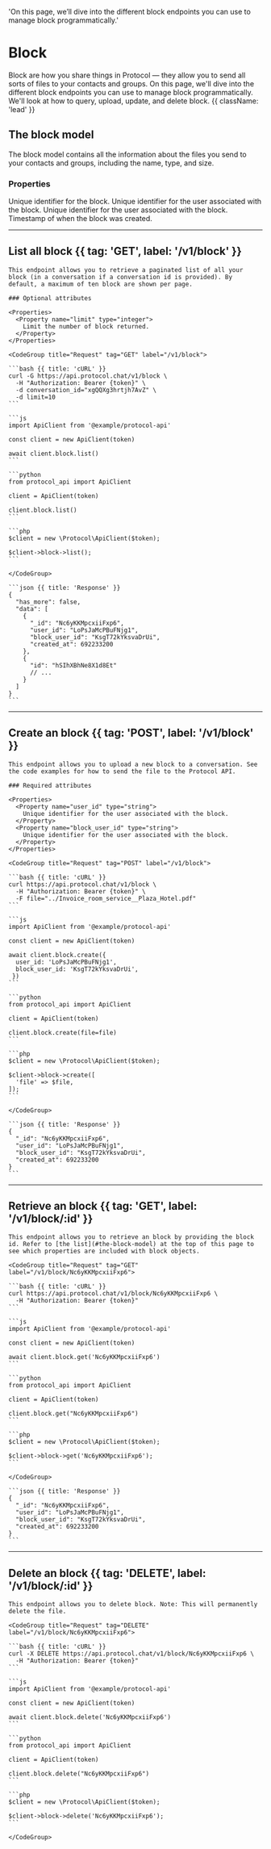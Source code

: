   'On this page, we’ll dive into the different block endpoints you can use to manage block programmatically.'

# Block

Block are how you share things in Protocol — they allow you to send all sorts of files to your contacts and groups. On this page, we'll dive into the different block endpoints you can use to manage block programmatically. We'll look at how to query, upload, update, and delete block. {{ className: 'lead' }}

## The block model

The block model contains all the information about the files you send to your contacts and groups, including the name, type, and size.

### Properties

<Properties>
  <Property name="_id" type="string">
    Unique identifier for the block.
  </Property>
  <Property name="user_id" type="string">
    Unique identifier for the user associated with the block.
  </Property>
  <Property name="block_user_id" type="string">
    Unique identifier for the user associated with the block.
  </Property>
  <Property name="created_at" type="timestamp">
    Timestamp of when the block was created.
  </Property>
</Properties>

---

## List all block {{ tag: 'GET', label: '/v1/block' }}

<Row>
  <Col>

    This endpoint allows you to retrieve a paginated list of all your block (in a conversation if a conversation id is provided). By default, a maximum of ten block are shown per page.

    ### Optional attributes

    <Properties>
      <Property name="limit" type="integer">
        Limit the number of block returned.
      </Property>
    </Properties>

  </Col>
  <Col sticky>

    <CodeGroup title="Request" tag="GET" label="/v1/block">

    ```bash {{ title: 'cURL' }}
    curl -G https://api.protocol.chat/v1/block \
      -H "Authorization: Bearer {token}" \
      -d conversation_id="xgQQXg3hrtjh7AvZ" \
      -d limit=10
    ```

    ```js
    import ApiClient from '@example/protocol-api'

    const client = new ApiClient(token)

    await client.block.list()
    ```

    ```python
    from protocol_api import ApiClient

    client = ApiClient(token)

    client.block.list()
    ```

    ```php
    $client = new \Protocol\ApiClient($token);

    $client->block->list();
    ```

    </CodeGroup>

    ```json {{ title: 'Response' }}
    {
      "has_more": false,
      "data": [
        {
          "_id": "Nc6yKKMpcxiiFxp6",
          "user_id": "LoPsJaMcPBuFNjg1",
          "block_user_id": "KsgT72kYksvaDrUi",
          "created_at": 692233200
        },
        {
          "id": "hSIhXBhNe8X1d8Et"
          // ...
        }
      ]
    }
    ```

  </Col>
</Row>

---

## Create an block {{ tag: 'POST', label: '/v1/block' }}

<Row>
  <Col>

    This endpoint allows you to upload a new block to a conversation. See the code examples for how to send the file to the Protocol API.

    ### Required attributes

    <Properties>
      <Property name="user_id" type="string">
        Unique identifier for the user associated with the block.
      </Property>
      <Property name="block_user_id" type="string">
        Unique identifier for the user associated with the block.
      </Property>
    </Properties>

  </Col>
  <Col sticky>

    <CodeGroup title="Request" tag="POST" label="/v1/block">

    ```bash {{ title: 'cURL' }}
    curl https://api.protocol.chat/v1/block \
      -H "Authorization: Bearer {token}" \
      -F file="../Invoice_room_service__Plaza_Hotel.pdf"
    ```

    ```js
    import ApiClient from '@example/protocol-api'

    const client = new ApiClient(token)

    await client.block.create({
      user_id: 'LoPsJaMcPBuFNjg1',
      block_user_id: 'KsgT72kYksvaDrUi',
     })
    ```

    ```python
    from protocol_api import ApiClient

    client = ApiClient(token)

    client.block.create(file=file)
    ```

    ```php
    $client = new \Protocol\ApiClient($token);

    $client->block->create([
      'file' => $file,
    ]);
    ```

    </CodeGroup>

    ```json {{ title: 'Response' }}
    {
      "_id": "Nc6yKKMpcxiiFxp6",
      "user_id": "LoPsJaMcPBuFNjg1",
      "block_user_id": "KsgT72kYksvaDrUi",
      "created_at": 692233200
    }
    ```

  </Col>
</Row>

---

## Retrieve an block {{ tag: 'GET', label: '/v1/block/:id' }}

<Row>
  <Col>

    This endpoint allows you to retrieve an block by providing the block id. Refer to [the list](#the-block-model) at the top of this page to see which properties are included with block objects.

  </Col>
  <Col sticky>

    <CodeGroup title="Request" tag="GET" label="/v1/block/Nc6yKKMpcxiiFxp6">

    ```bash {{ title: 'cURL' }}
    curl https://api.protocol.chat/v1/block/Nc6yKKMpcxiiFxp6 \
      -H "Authorization: Bearer {token}"
    ```

    ```js
    import ApiClient from '@example/protocol-api'

    const client = new ApiClient(token)

    await client.block.get('Nc6yKKMpcxiiFxp6')
    ```

    ```python
    from protocol_api import ApiClient

    client = ApiClient(token)

    client.block.get("Nc6yKKMpcxiiFxp6")
    ```

    ```php
    $client = new \Protocol\ApiClient($token);

    $client->block->get('Nc6yKKMpcxiiFxp6');
    ```

    </CodeGroup>

    ```json {{ title: 'Response' }}
    {
      "_id": "Nc6yKKMpcxiiFxp6",
      "user_id": "LoPsJaMcPBuFNjg1",
      "block_user_id": "KsgT72kYksvaDrUi",
      "created_at": 692233200
    }
    ```

  </Col>
</Row>

---

## Delete an block {{ tag: 'DELETE', label: '/v1/block/:id' }}

<Row>
  <Col>

    This endpoint allows you to delete block. Note: This will permanently delete the file.

  </Col>
  <Col sticky>

    <CodeGroup title="Request" tag="DELETE" label="/v1/block/Nc6yKKMpcxiiFxp6">

    ```bash {{ title: 'cURL' }}
    curl -X DELETE https://api.protocol.chat/v1/block/Nc6yKKMpcxiiFxp6 \
      -H "Authorization: Bearer {token}"
    ```

    ```js
    import ApiClient from '@example/protocol-api'

    const client = new ApiClient(token)

    await client.block.delete('Nc6yKKMpcxiiFxp6')
    ```

    ```python
    from protocol_api import ApiClient

    client = ApiClient(token)

    client.block.delete("Nc6yKKMpcxiiFxp6")
    ```

    ```php
    $client = new \Protocol\ApiClient($token);

    $client->block->delete('Nc6yKKMpcxiiFxp6');
    ```

    </CodeGroup>

  </Col>
</Row>
